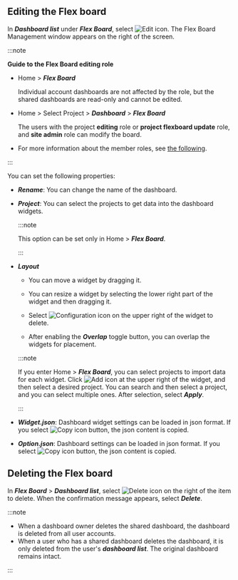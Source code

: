 ## Editing the Flex board

In **_Dashboard list_** under **_Flex Board_**, select ![Edit icon](/img/ico-edit.svg). The Flex Board Management window appears on the right of the screen.

:::note

**Guide to the Flex Board editing role**

-   Home > **_Flex Board_**

    Individual account dashboards are not affected by the role, but the shared dashboards are read-only and cannot be edited. 

-   Home > Select Project > **_Dashboard_** > **_Flex Board_**

    The users with the project **editing** role or **project flexboard update** role, and **site admin** role can modify the board.

-   For more information about the member roles, see [the following](../project/project-structure#member-auth).

:::

<ImgLang img='flexboard-manage.png' desc='Flex 보드 관리' />

You can set the following properties:

-   **_Rename_**: You can change the name of the dashboard.

-   **_Project_**: You can select the projects to get data into the dashboard widgets.

    :::note

    This option can be set only in Home > **_Flex Board_**.

    :::

-   **_Layout_**

    -   You can move a widget by dragging it.

    -   You can resize a widget by selecting the lower right part of the widget and then dragging it.

    -   Select ![Configuration icon](/img/ico-trash.svg) on the upper right of the widget to delete.

    -   After enabling the **_Overlap_** toggle button, you can overlap the widgets for placement.

    :::note

    If you enter Home > **_Flex Board_**, you can select projects to import data for each widget. Click ![Add icon](/img/ico-add.svg) at the upper right of the widget, and then select a desired project. You can search and then select a project, and you can select multiple ones. After selection, select **_Apply_**.

    :::

-   **_Widget.json_**: Dashboard widget settings can be loaded in json format. If you select ![Copy icon](/img/ico-copy.svg) button, the json content is copied.

-   **_Option.json_**: Dashboard settings can be loaded in json format. If you select ![Copy icon](/img/ico-copy.svg) button, the json content is copied.

## Deleting the Flex board

In **_Flex Board_** > **_Dashboard list_**, select ![Delete icon](/img/ico-trash.svg) on the right of the item to delete. When the confirmation message appears, select **_Delete_**.

:::note

-   When a dashboard owner deletes the shared dashboard, the dashboard is deleted from all user accounts.
-   When a user who has a shared dashboard deletes the dashboard, it is only deleted from the user's **_dashboard list_**. The original dashboard remains intact.

:::
